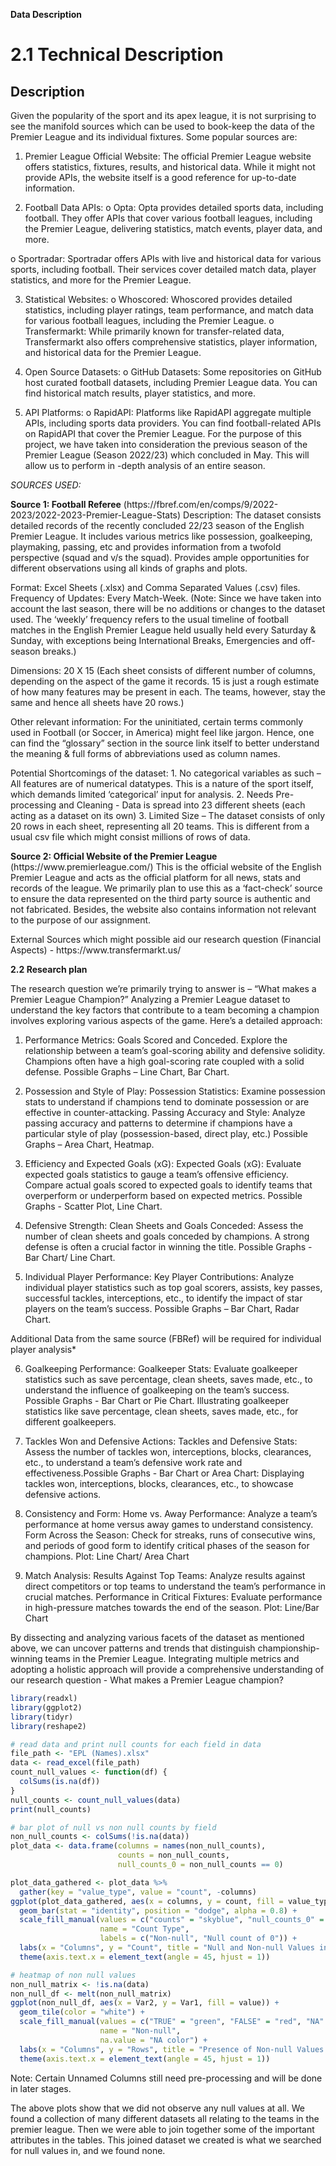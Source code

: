 **Data Description**

2.1 Technical Description
=======
## Description

Given the popularity of the sport and its apex league, it is not surprising to see the manifold sources which can be used to book-keep the data of the Premier League and its individual fixtures. Some popular sources are:

1.	Premier League Official Website: The official Premier League website offers statistics, fixtures, results, and historical data. While it might not provide APIs, the website itself is a good reference for up-to-date information.

2.	Football Data APIs:
o	Opta: Opta provides detailed sports data, including football. They offer APIs that cover various football leagues, including the Premier League, delivering statistics, match events, player data, and more.

o	Sportradar: Sportradar offers APIs with live and historical data for various sports, including football. Their services cover detailed match data, player statistics, and more for the Premier League.

3.	Statistical Websites:
o	Whoscored: Whoscored provides detailed statistics, including player ratings, team performance, and match data for various football leagues, including the Premier League.
o	Transfermarkt: While primarily known for transfer-related data, Transfermarkt also offers comprehensive statistics, player information, and historical data for the Premier League.

4.	Open Source Datasets:
o	GitHub Datasets: Some repositories on GitHub host curated football datasets, including Premier League data. You can find historical match results, player statistics, and more.

5.	API Platforms:
o	RapidAPI: Platforms like RapidAPI aggregate multiple APIs, including sports data providers. You can find football-related APIs on RapidAPI that cover the Premier League.
For the purpose of this project, we have taken into consideration the previous season of the Premier League (Season 2022/23) which concluded in May. This will allow us to perform in -depth analysis of an entire season.

*SOURCES USED:*

**Source 1: Football Referee** (https://fbref.com/en/comps/9/2022-2023/2022-2023-Premier-League-Stats)
Description: The dataset consists detailed records of the recently concluded 22/23 season of the English Premier League. It includes various metrics like possession, goalkeeping, playmaking, passing, etc and provides information from a twofold perspective (squad and v/s the squad). Provides ample opportunities for different observations using all kinds of graphs and plots.

Format: Excel Sheets (.xlsx) and Comma Separated Values (.csv) files.
Frequency of Updates: Every Match-Week. (Note: Since we have taken into account the last season, there will be no additions or changes to the dataset used. The ‘weekly’ frequency refers to the usual timeline of football matches in the English Premier League held usually held every Saturday & Sunday, with exceptions being International Breaks, Emergencies and off-season breaks.)

Dimensions: 20 X 15 (Each sheet consists of different number of columns, depending on the aspect of the game it records. 15 is just a rough estimate of how many features may be present in each. The teams, however, stay the same and hence all sheets have 20 rows.)

Other relevant information: For the uninitiated, certain terms commonly used in Football (or Soccer, in America) might feel like jargon. Hence, one can find the “glossary” section in the source link itself to better understand the meaning & full forms of abbreviations used as column names.

Potential Shortcomings of the dataset: 
1. No categorical variables as such – All features are of numerical datatypes. This is a nature of the sport itself, which demands limited ‘categorical’ input for analysis.
2. Needs Pre-processing and Cleaning - Data is spread into 23 different sheets (each acting as a dataset on its own)
3. Limited Size – The dataset consists of only 20 rows in each sheet, representing all 20 teams. This is different from a usual csv file which might consist millions of rows of data.

**Source 2: Official Website of the Premier League** (https://www.premierleague.com/)
This is the official website of the English Premier League and acts as the official platform for all news, stats and records of the league. We primarily plan to use this as a ‘fact-check’ source to ensure the data represented on the third party source is authentic and not fabricated. Besides, the website also contains information not relevant to the purpose of our assignment. 

External Sources which might possible aid our research question (Financial Aspects) - https://www.transfermarkt.us/

**2.2 Research plan**

The research question we’re primarily trying to answer is – “What makes a Premier League Champion?”
Analyzing a Premier League dataset to understand the key factors that contribute to a team becoming a champion involves exploring various aspects of the game. Here's a detailed approach:

1. Performance Metrics: Goals Scored and Conceded. Explore the relationship between a team's goal-scoring ability and defensive solidity. Champions often have a high goal-scoring rate coupled with a solid defense. Possible Graphs – Line Chart, Bar Chart.

2. Possession and Style of Play:
Possession Statistics: Examine possession stats to understand if champions tend to dominate possession or are effective in counter-attacking. 
Passing Accuracy and Style: Analyze passing accuracy and patterns to determine if champions have a particular style of play (possession-based, direct play, etc.) Possible Graphs – Area Chart, Heatmap. 

3. Efficiency and Expected Goals (xG):
Expected Goals (xG): Evaluate expected goals statistics to gauge a team's offensive efficiency. Compare actual goals scored to expected goals to identify teams that overperform or underperform based on expected metrics. Possible Graphs - Scatter Plot, Line Chart.

4. Defensive Strength:
Clean Sheets and Goals Conceded: Assess the number of clean sheets and goals conceded by champions. A strong defense is often a crucial factor in winning the title. Possible Graphs - Bar Chart/ Line Chart.

5. Individual Player Performance:
Key Player Contributions: Analyze individual player statistics such as top goal scorers, assists, key passes, successful tackles, interceptions, etc., to identify the impact of star players on the team's success. Possible Graphs – Bar Chart, Radar Chart.

Additional Data from the same source (FBRef) will be required for individual player analysis*

6. Goalkeeping Performance:
Goalkeeper Stats: Evaluate goalkeeper statistics such as save percentage, clean sheets, saves made, etc., to understand the influence of goalkeeping on the team's success. Possible Graphs - Bar Chart or Pie Chart. Illustrating goalkeeper statistics like save percentage, clean sheets, saves made, etc., for different goalkeepers.

7. Tackles Won and Defensive Actions:
Tackles and Defensive Stats: Assess the number of tackles won, interceptions, blocks, clearances, etc., to understand a team's defensive work rate and effectiveness.Possible Graphs - Bar Chart or Area Chart: Displaying tackles won, interceptions, blocks, clearances, etc., to showcase defensive actions.

8. Consistency and Form:
Home vs. Away Performance: Analyze a team's performance at home versus away games to understand consistency.
Form Across the Season: Check for streaks, runs of consecutive wins, and periods of good form to identify critical phases of the season for champions.
Plot: Line Chart/ Area Chart

9. Match Analysis:
Results Against Top Teams: Analyze results against direct competitors or top teams to understand the team's performance in crucial matches.
Performance in Critical Fixtures: Evaluate performance in high-pressure matches towards the end of the season.
Plot: Line/Bar Chart

By dissecting and analyzing various facets of the dataset as mentioned above, we can uncover patterns and trends that distinguish championship-winning teams in the Premier League. Integrating multiple metrics and adopting a holistic approach will provide a comprehensive understanding of our research question - What makes a Premier League champion?

```r
library(readxl)
library(ggplot2)
library(tidyr)
library(reshape2)

# read data and print null counts for each field in data
file_path <- "EPL (Names).xlsx"
data <- read_excel(file_path)
count_null_values <- function(df) {
  colSums(is.na(df))
}
null_counts <- count_null_values(data)
print(null_counts)

# bar plot of null vs non null counts by field
non_null_counts <- colSums(!is.na(data))
plot_data <- data.frame(columns = names(non_null_counts),
                        counts = non_null_counts,
                        null_counts_0 = non_null_counts == 0)

plot_data_gathered <- plot_data %>%
  gather(key = "value_type", value = "count", -columns)
ggplot(plot_data_gathered, aes(x = columns, y = count, fill = value_type)) +
  geom_bar(stat = "identity", position = "dodge", alpha = 0.8) +
  scale_fill_manual(values = c("counts" = "skyblue", "null_counts_0" = "red"), 
                    name = "Count Type",
                    labels = c("Non-null", "Null count of 0")) +
  labs(x = "Columns", y = "Count", title = "Null and Non-null Values in Columns") +
  theme(axis.text.x = element_text(angle = 45, hjust = 1))

# heatmap of non null values
non_null_matrix <- !is.na(data)
non_null_df <- melt(non_null_matrix)
ggplot(non_null_df, aes(x = Var2, y = Var1, fill = value)) +
  geom_tile(color = "white") +
  scale_fill_manual(values = c("TRUE" = "green", "FALSE" = "red", "NA" = "red"), 
                    name = "Non-null",
                    na.value = "NA color") +
  labs(x = "Columns", y = "Rows", title = "Presence of Non-null Values (Green indicates presence)") +
  theme(axis.text.x = element_text(angle = 45, hjust = 1))
```
Note: Certain Unnamed Columns still need pre-processing and will be done in later stages.

The above plots show that we did not observe any null values at all.  We found 
a collection of many different datasets all relating to the teams in the premier
league.  Then we were able to join together some of the important attributes in
the tables.  This joined dataset we created is what we searched for null values
in, and we found none.
